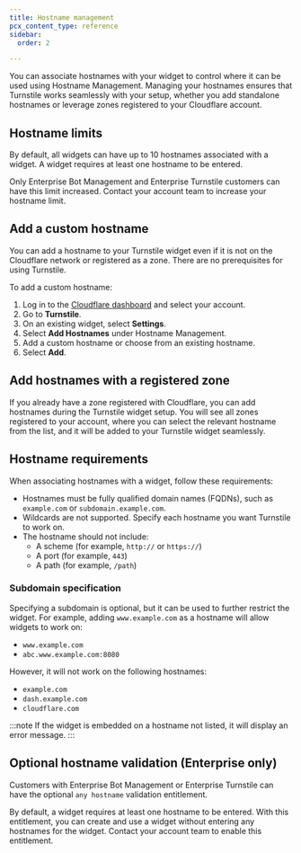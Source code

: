 ```yaml
---
title: Hostname management
pcx_content_type: reference
sidebar:
  order: 2

---
```


You can associate hostnames with your widget to control where it can be used using Hostname Management. Managing your hostnames ensures that Turnstile works seamlessly with your setup, whether you add standalone hostnames or leverage zones registered to your Cloudflare account.

## Hostname limits

By default, all widgets can have up to 10 hostnames associated with a widget. A widget requires at least one hostname to be entered.

Only Enterprise Bot Management and Enterprise Turnstile customers can have this limit increased. Contact your account team to increase your hostname limit.

## Add a custom hostname

You can add a hostname to your Turnstile widget even if it is not on the Cloudflare network or registered as a zone. There are no prerequisites for using Turnstile.

To add a custom hostname:

1. Log in to the [Cloudflare dashboard](https://dash.cloudflare.com/) and select your account.
2. Go to **Turnstile**.
3. On an existing widget, select **Settings**.
4. Select **Add Hostnames** under Hostname Management.
5. Add a custom hostname or choose from an existing hostname.
6. Select **Add**.

## Add hostnames with a registered zone

If you already have a zone registered with Cloudflare, you can add hostnames during the Turnstile widget setup. You will see all zones registered to your account, where you can select the relevant hostname from the list, and it will be added to your Turnstile widget seamlessly.

## Hostname requirements

When associating hostnames with a widget, follow these requirements:

- Hostnames must be fully qualified domain names (FQDNs), such as `example.com` or `subdomain.example.com`.
- Wildcards are not supported. Specify each hostname you want Turnstile to work on.
- The hostname should not include:
  - A scheme (for example, `http://` or `https://`)
  - A port (for example, `443`)
  - A path (for example, `/path`)

### Subdomain specification

Specifying a subdomain is optional, but it can be used to further restrict the widget. For example, adding `www.example.com` as a hostname will allow widgets to work on:

- `www.example.com`
- `abc.www.example.com:8080`

However, it will not work on the following hostnames:

- `example.com`
- `dash.example.com`
- `cloudflare.com`

:::note
If the widget is embedded on a hostname not listed, it will display an error message.
:::

## Optional hostname validation (Enterprise only)

Customers with Enterprise Bot Management or Enterprise Turnstile can have the optional `any hostname` validation entitlement.

By default, a widget requires at least one hostname to be entered. With this entitlement, you can create and use a widget without entering any hostnames for the widget. Contact your account team to enable this entitlement.